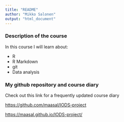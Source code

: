 ```yaml
---
title: "README"
author: "Mikko Salonen"
output: "html_document"
---
```


### Description of the course
In this course I will learn about:

  * R
  * R Markdown
  * git
  * Data analysis
  

### My github repository and course diary
Check out this link for a frequently updated course diary

<https://github.com/maasal/IODS-project>

<https://maasal.github.io/IODS-project/>
